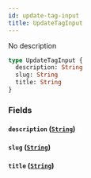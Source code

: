 ```yaml
---
id: update-tag-input
title: UpdateTagInput
---
```


No description

```graphql
type UpdateTagInput {
  description: String
  slug: String
  title: String
}
```

### Fields

#### `description` ([`String`](/docs/graphql/scalars/string))

#### `slug` ([`String`](/docs/graphql/scalars/string))

#### `title` ([`String`](/docs/graphql/scalars/string))

